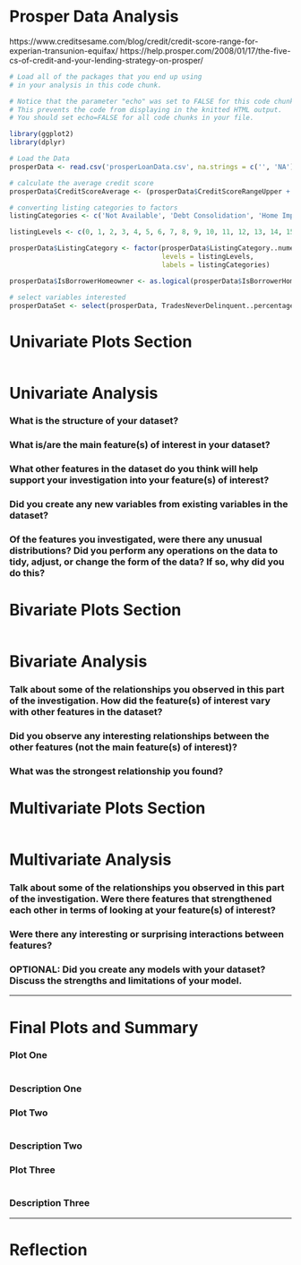 Prosper Data Analysis
========================================================

https://www.creditsesame.com/blog/credit/credit-score-range-for-experian-transunion-equifax/
https://help.prosper.com/2008/01/17/the-five-cs-of-credit-and-your-lending-strategy-on-prosper/

```r
# Load all of the packages that you end up using
# in your analysis in this code chunk.

# Notice that the parameter "echo" was set to FALSE for this code chunk.
# This prevents the code from displaying in the knitted HTML output.
# You should set echo=FALSE for all code chunks in your file.

library(ggplot2)
library(dplyr)
```

```r
# Load the Data
prosperData <- read.csv('prosperLoanData.csv', na.strings = c('', 'NA'))

# calculate the average credit score
prosperData$CreditScoreAverage <- (prosperData$CreditScoreRangeUpper + prosperData$CreditScoreRangeUpper) / 2

# converting listing categories to factors
listingCategories <- c('Not Available', 'Debt Consolidation', 'Home Improvement', 'Business', 'Personal Loan', 'Student Use', 'Auto', 'Other', 'Baby&Adoption', 'Boat', 'Cosmetic Procedure', 'Engagement Ring', 'Green Loans', 'Household Expenses', 'Large Purchases', 'Medical/Dental', 'Motorcycle', 'RV', 'Taxes', 'Vacation', 'Wedding Loans')

listingLevels <- c(0, 1, 2, 3, 4, 5, 6, 7, 8, 9, 10, 11, 12, 13, 14, 15, 16, 17, 18, 19, 20)

prosperData$ListingCategory <- factor(prosperData$ListingCategory..numeric.,
                                      levels = listingLevels,
                                      labels = listingCategories)

prosperData$IsBorrowerHomeowner <- as.logical(prosperData$IsBorrowerHomeowner)

# select variables interested
prosperDataSet <- select(prosperData, TradesNeverDelinquent..percentage., CreditScoreAverage, TotalInquiries, PublicRecordsLast10Years, BankcardUtilization, DebtToIncomeRatio, IsBorrowerHomeowner, LoanStatus, Occupation, ProsperScore, BorrowerState, ListingCategory, EmploymentStatus, EmploymentStatusDuration, LoanOriginationQuarter)
```

# Univariate Plots Section
```r

```

# Univariate Analysis

### What is the structure of your dataset?

### What is/are the main feature(s) of interest in your dataset?

### What other features in the dataset do you think will help support your investigation into your feature(s) of interest?

### Did you create any new variables from existing variables in the dataset?

### Of the features you investigated, were there any unusual distributions? Did you perform any operations on the data to tidy, adjust, or change the form of the data? If so, why did you do this?



# Bivariate Plots Section
```r

```

# Bivariate Analysis

### Talk about some of the relationships you observed in this part of the investigation. How did the feature(s) of interest vary with other features in the dataset?

### Did you observe any interesting relationships between the other features (not the main feature(s) of interest)?

### What was the strongest relationship you found?




# Multivariate Plots Section

```r

```

# Multivariate Analysis

### Talk about some of the relationships you observed in this part of the investigation. Were there features that strengthened each other in terms of looking at your feature(s) of interest?

### Were there any interesting or surprising interactions between features?

### OPTIONAL: Did you create any models with your dataset? Discuss the strengths and limitations of your model.

------

# Final Plots and Summary

### Plot One
```r

```

### Description One


### Plot Two
```r

```

### Description Two


### Plot Three
```r

```

### Description Three

------

# Reflection
